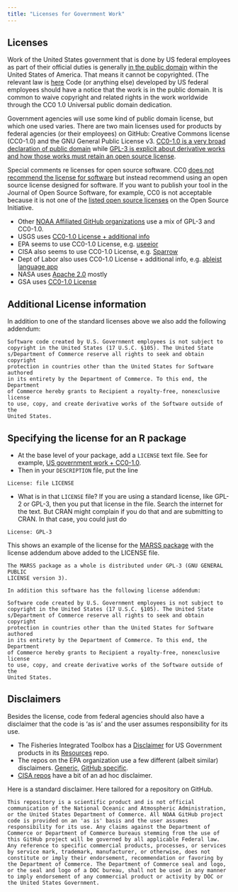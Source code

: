 ```yaml
---
title: "Licenses for Government Work"
---
```


## Licenses

Work of the United States government that is done by US federal employees as part of their official duties is generally [in the public domain](https://fairuse.stanford.edu/overview/public-domain/welcome/#us_government_works) within the United States of America. That means it cannot be copyrighted. (The relevant law is [here](https://www.law.cornell.edu/uscode/text/17/105) Code (or anything else) developed by US federal employees should have a notice that the work is in the public domain. It is common to waive copyright and related rights in the work worldwide through the CC0 1.0 Universal public domain dedication.

Government agencies will use some kind of public domain license, but which one used varies. There are two main licenses used for products by federal agencies (or their employees) on GitHub: Creative Commons license (CC0-1.0) and the GNU General Public License v3. [CC0-1.0 is a very broad declaration of public domain](https://creativecommons.org/publicdomain/zero/1.0/) while [GPL-3 is explicit about derivative works and how those works must retain an open source license](https://www.gnu.org/licenses/gpl-3.0.en.html).

Special comments re licenses for open source software. CC0 [does not recommend the license for software](https://creativecommons.org/faq/#can-i-apply-a-creative-commons-license-to-software) but instead recommend using an open source license designed for software. If you want to publish your tool in the Journal of Open Source Software, for example, CC0 is not acceptable because it is not one of the [listed open source licenses](https://opensource.org/licenses/) on the Open Source Initiative.

* Other [NOAA Affiliated GitHub organizations](https://github.com/NOAAGov/NOAA-Affiliated-Projects) use a mix of GPL-3 and CC0-1.0.
* USGS uses [CC0-1.0 License + additional info](https://github.com/usgs/best-practices/blob/master/LICENSE.md)
* EPA seems to use CC0-1.0 License, e.g. [useeior](https://github.com/USEPA/useeior)
* CISA also seems to use CC0-1.0 License, e.g. [Sparrow](https://github.com/cisagov/Sparrow#license)
* Dept of Labor also uses CC0-1.0 License + additional info, e.g. [ableist language app](https://github.com/USDepartmentofLabor/ableist-language-detector/blob/main/LICENSE.md)
* NASA uses [Apache 2.0](https://github.com/nasa/astrobee/blob/master/LICENSE) mostly
* GSA uses [CC0-1.0 License](https://github.com/18F/fedramp-data#public-domain)

## Additional License information

In addition to one of the standard licenses above we also add the following addendum:

```
Software code created by U.S. Government employees is not subject to
copyright in the United States (17 U.S.C. §105). The United State
s/Department of Commerce reserve all rights to seek and obtain copyright
protection in countries other than the United States for Software authored
in its entirety by the Department of Commerce. To this end, the Department
of Commerce hereby grants to Recipient a royalty-free, nonexclusive license
to use, copy, and create derivative works of the Software outside of the
United States.
```

## Specifying the license for an R package

* At the base level of your package, add a `LICENSE` text file. See for example, [US government work + CC0-1.0](https://github.com/nwfsc-timeseries/MARSS/blob/master/License.md).
* Then in your `DESCRIPTION` file, put the line
```
License: file LICENSE
```
* What is in that `LICENSE` file? If you are using a standard license, like GPL-2 or GPL-3, then you put that license in the file. Search the internet for the text. But CRAN might complain if you do that and are submitting to CRAN. In that case, you could just do
```
License: GPL-3
```

This shows an example of the license for the [MARSS package](https://github.com/atsa-es/MARSS) with the license addendum above added to the LICENSE file.

```
The MARSS package as a whole is distributed under GPL-3 (GNU GENERAL PUBLIC
LICENSE version 3).

In addition this software has the following license addendum:

Software code created by U.S. Government employees is not subject to
copyright in the United States (17 U.S.C. §105). The United State
s/Department of Commerce reserve all rights to seek and obtain copyright
protection in countries other than the United States for Software authored
in its entirety by the Department of Commerce. To this end, the Department
of Commerce hereby grants to Recipient a royalty-free, nonexclusive license
to use, copy, and create derivative works of the Software outside of the
United States.
```

## Disclaimers

Besides the license, code from federal agencies should also have a disclaimer that the code is 'as is' and the user assumes responsibility for its use. 

* The Fisheries Integrated Toolbox has a [Disclaimer](https://github.com/nmfs-fish-tools/Resources/blob/master/Disclaimer.md) for US Government products in its [Resources](https://github.com/nmfs-fish-tools/Resources) repo.
* The repos on the EPA organization use a few different (albeit similar) disclaimers. [Generic](https://github.com/USEPA/CMAQ#epa-disclaimer),  [GitHub specific](https://github.com/USEPA/useeior#disclaimer).
* [CISA repos](https://github.com/cisagov/Sparrow#legal-disclaimer) have a bit of an ad hoc disclaimer.

Here is a standard disclaimer. Here tailored for a repository on GitHub.

```
This repository is a scientific product and is not official communication of the National Oceanic and Atmospheric Administration, or the United States Department of Commerce. All NOAA GitHub project code is provided on an 'as is' basis and the user assumes responsibility for its use. Any claims against the Department of Commerce or Department of Commerce bureaus stemming from the use of this GitHub project will be governed by all applicable Federal law. Any reference to specific commercial products, processes, or services by service mark, trademark, manufacturer, or otherwise, does not constitute or imply their endorsement, recommendation or favoring by the Department of Commerce. The Department of Commerce seal and logo, or the seal and logo of a DOC bureau, shall not be used in any manner to imply endorsement of any commercial product or activity by DOC or the United States Government.
```


  
